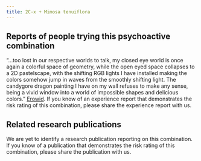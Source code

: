 ---
title: 2C-x + Mimosa tenuiflora
---

## Reports of people trying this psychoactive combination

“…too lost in our respective worlds to talk, my closed eye world is once again a colorful space of geometry, while the open eyed space collapses to a 2D pastelscape, with the shifting RGB lights I have installed making the colors somehow jump in waves from the smoothly shifting light. The candygore dragon painting I have on my wall refuses to make any sense, being a vivid window into a world of impossible shapes and delicious colors.” [Erowid](https://erowid.org/experiences/exp.php?ID=116279).
If you know of an experience report that demonstrates the risk rating of this combination, please share the experience report with us.


## Related research publications

We are yet to identify a research publication reporting on this combination. If you know of a publication that demonstrates the risk rating of this combination, please share the publication with us.
